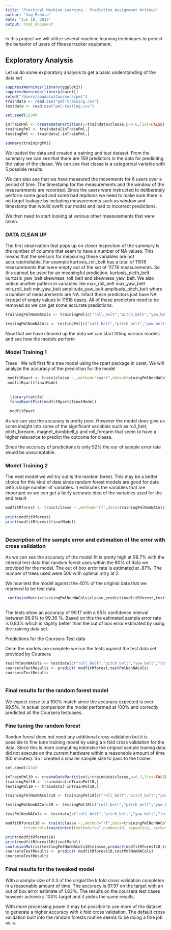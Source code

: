 ```yaml
---
title: "Practical Machine Learning - Prediction Assignment Writeup"
author: "Jag Padala"
date: "Jun 18, 2015"
output: html_document
---
```


In this project we will utilize several machine learning techniques to predict the behavior of users of fitness tracker equipment. 

## Exploratory Analysis
Let us do some exploratory analysis to get a basic understanding of the data set

```r
suppressWarnings(library(ggplot2))
suppressWarnings(library(caret))
setwd("/Users/apadala/Coursera/pml")
traindata <- read.csv("pml-training.csv")
testdata <- read.csv("pml-testing.csv")

set.seed(1234)

inTrainPml <- createDataPartition(y=traindata$classe,p=0.6,list=FALSE)
trainingPml <- traindata[inTrainPml,]
testingPml <- traindata[-inTrainPml,]

summary(trainingPml)

```


We loaded the data and created a training and test dataset. From the summary we can see that there are 159 predictors in the data for predicting the value of the classe. We can see that classe is a categorical variable with 5 possible results.

We can also see that we have measured the movements for 6 users over a period of time. The timestamp for the measurements and the window of the measurements are recorded. Since the users were instructed to deliberately perform some good and some bad repitions we need to make sure there is no target leakage by including measurements such as window and timestamp that would ovefit our model and lead to incorrect predictions.

We then need to start looking at various other measurements that were taken.

### DATA CLEAN UP

The first observation that pops up on closer inspection of the summary is the number of columns that seem to have a number of NA values. This means that the sensors for measuring these variables are not accurate/reliable. For example kurtosis_roll_belt has a total of 11518 measurements that were empty out of the set of 11776 measurements. So this cannot be used for an meaningful prediction.  kurtosis_picth_belt kurtosis_yaw_belt skewness_roll_belt and  skewness_yaw_belt. We also notice another pattern in variables like max_roll_belt  max_yaw_belt   min_roll_belt min_yaw_belt amplitude_yaw_belt  amplitude_pitch_belt where a number of measurements are NA. Infact these predictors just have NA instead of empty values in 11518 cases. All of these predictors need to be removed so we can get some accurate predictions.

```r

trainingPmlNonNACols <- trainingPml[c("roll_belt","pitch_belt","yaw_belt","total_accel_belt","gyros_belt_x","gyros_belt_y","gyros_belt_z","accel_belt_x","accel_belt_y","accel_belt_z","magnet_belt_x","magnet_belt_y","magnet_belt_z","roll_arm","pitch_arm","yaw_arm","total_accel_arm","gyros_arm_x","gyros_arm_y","gyros_arm_z","accel_arm_x","accel_arm_y","accel_arm_z","magnet_arm_x","magnet_arm_y","magnet_arm_z","roll_dumbbell","pitch_dumbbell","yaw_dumbbell","total_accel_dumbbell","gyros_dumbbell_x","gyros_dumbbell_y","gyros_dumbbell_z","accel_dumbbell_x","accel_dumbbell_y","accel_dumbbell_z","magnet_dumbbell_x","magnet_dumbbell_y","magnet_dumbbell_z","roll_forearm","pitch_forearm","yaw_forearm","total_accel_forearm","gyros_forearm_x","gyros_forearm_y","gyros_forearm_z","accel_forearm_x","accel_forearm_y","accel_forearm_z","magnet_forearm_x","magnet_forearm_y","magnet_forearm_z","classe")]

testingPmlNonNACols <- testingPml[c("roll_belt","pitch_belt","yaw_belt","total_accel_belt","gyros_belt_x","gyros_belt_y","gyros_belt_z","accel_belt_x","accel_belt_y","accel_belt_z","magnet_belt_x","magnet_belt_y","magnet_belt_z","roll_arm","pitch_arm","yaw_arm","total_accel_arm","gyros_arm_x","gyros_arm_y","gyros_arm_z","accel_arm_x","accel_arm_y","accel_arm_z","magnet_arm_x","magnet_arm_y","magnet_arm_z","roll_dumbbell","pitch_dumbbell","yaw_dumbbell","total_accel_dumbbell","gyros_dumbbell_x","gyros_dumbbell_y","gyros_dumbbell_z","accel_dumbbell_x","accel_dumbbell_y","accel_dumbbell_z","magnet_dumbbell_x","magnet_dumbbell_y","magnet_dumbbell_z","roll_forearm","pitch_forearm","yaw_forearm","total_accel_forearm","gyros_forearm_x","gyros_forearm_y","gyros_forearm_z","accel_forearm_x","accel_forearm_y","accel_forearm_z","magnet_forearm_x","magnet_forearm_y","magnet_forearm_z","classe")]


```

Now that we have cleaned up the data we can start fitting various models and see how the models perform 

### Model Training 1

Trees : We will first fit a tree model using the rpart package in caret. We will analyze the accuracy of the prediction for the model

```r
 modfitRpart <- train(classe ~.,method="rpart",data=trainingPmlNonNACols)
 modfitRpart$finalModel
 
 
  library(rattle)
  fancyRpartPlot(modfitRpart$finalModel)
  
  modfitRpart
```

As we can see the accuracy is pretty poor. However the model does give us some insight into some of the significant variables such as roll_belt, pitch_forearm, magnet_dumbbell_y and roll_forearm that seem to have a higher relevance to predict the outcome for classe.

Since the accuracy of predictions is only 52% the our of sample error rate would be unacceptable.

### Model Training 2

The next model we will try out is the random forest. This may be a better choice for this kind of data since random forest models are good for data with a large number of variables. It estimates the variables that are important so we can get a fairly accurate idea of the variables used for the end result


```r

modfitRforest <- train(classe ~.,method="rf",data=trainingPmlNonNACols)
 
print(modfitRforest)
print(modfitRforest$finalModel)
 
```

### Description of the sample error and estimation of the error with cross validation

As we can see the accuracy of the model fit is pretty high at 98.7% with the internal test data that random forest uses within the 60% of data we provided for the model. The out of box error rate is estimated at .87%. The number of trees used were 500 with optimal mtry at 2.

We now test the model against the 40% of the original data that we resreved to be test data.

```r
 confusionMatrix(testingPmlNonNACols$classe,predict(modfitRforest,testingPmlNonNACols))
 
```

The tests show an accuracy of 99.17 with a 95% confidence interval between 98.9% to 99.36 %. Based on this the estimated sample error rate is 0.83% which is slighty better than the out of box error estimated by using the training data set.


Predictions for the Coursera Test data

Once the models are complete we run the tests against the test data set provided by Coursera

```r
testPmlNonNACols <- testdata[c("roll_belt","pitch_belt","yaw_belt","total_accel_belt","gyros_belt_x","gyros_belt_y","gyros_belt_z","accel_belt_x","accel_belt_y","accel_belt_z","magnet_belt_x","magnet_belt_y","magnet_belt_z","roll_arm","pitch_arm","yaw_arm","total_accel_arm","gyros_arm_x","gyros_arm_y","gyros_arm_z","accel_arm_x","accel_arm_y","accel_arm_z","magnet_arm_x","magnet_arm_y","magnet_arm_z","roll_dumbbell","pitch_dumbbell","yaw_dumbbell","total_accel_dumbbell","gyros_dumbbell_x","gyros_dumbbell_y","gyros_dumbbell_z","accel_dumbbell_x","accel_dumbbell_y","accel_dumbbell_z","magnet_dumbbell_x","magnet_dumbbell_y","magnet_dumbbell_z","roll_forearm","pitch_forearm","yaw_forearm","total_accel_forearm","gyros_forearm_x","gyros_forearm_y","gyros_forearm_z","accel_forearm_x","accel_forearm_y","accel_forearm_z","magnet_forearm_x","magnet_forearm_y","magnet_forearm_z")]
courseraTestResults <- predict( modfitRforest,testPmlNonNACols) 
courseraTestResults 
 
```

### Final results for the random forest model

We expect close to a 100% match since the accuracy expected is over 99.5%. In actual comparison the model performed at 100% and correctly predicted all the Coursera testcases.

### Fine tuning the random forest

Randon forest does not need any additional cross validation but it is possible to fine tune training model by using a k fold cross validation for the data. Since this is more computing intensive the original sample traning data did not execute on the current hardware within a reasonable amount of time (60 minutes). So I created a smaller sample size to pass to the trainer.



```r
set.seed(1234)

inTrainPml10 <- createDataPartition(y=traindata$classe,p=0.3,list=FALSE)
trainingPml10 <- traindata[inTrainPml10,]
testingPml10 <- traindata[-inTrainPml10,]

trainingPmlNonNACols10 <- trainingPml10[c("roll_belt","pitch_belt","yaw_belt","total_accel_belt","gyros_belt_x","gyros_belt_y","gyros_belt_z","accel_belt_x","accel_belt_y","accel_belt_z","magnet_belt_x","magnet_belt_y","magnet_belt_z","roll_arm","pitch_arm","yaw_arm","total_accel_arm","gyros_arm_x","gyros_arm_y","gyros_arm_z","accel_arm_x","accel_arm_y","accel_arm_z","magnet_arm_x","magnet_arm_y","magnet_arm_z","roll_dumbbell","pitch_dumbbell","yaw_dumbbell","total_accel_dumbbell","gyros_dumbbell_x","gyros_dumbbell_y","gyros_dumbbell_z","accel_dumbbell_x","accel_dumbbell_y","accel_dumbbell_z","magnet_dumbbell_x","magnet_dumbbell_y","magnet_dumbbell_z","roll_forearm","pitch_forearm","yaw_forearm","total_accel_forearm","gyros_forearm_x","gyros_forearm_y","gyros_forearm_z","accel_forearm_x","accel_forearm_y","accel_forearm_z","magnet_forearm_x","magnet_forearm_y","magnet_forearm_z","classe")]

testingPmlNonNACols10 <- testingPml10[c("roll_belt","pitch_belt","yaw_belt","total_accel_belt","gyros_belt_x","gyros_belt_y","gyros_belt_z","accel_belt_x","accel_belt_y","accel_belt_z","magnet_belt_x","magnet_belt_y","magnet_belt_z","roll_arm","pitch_arm","yaw_arm","total_accel_arm","gyros_arm_x","gyros_arm_y","gyros_arm_z","accel_arm_x","accel_arm_y","accel_arm_z","magnet_arm_x","magnet_arm_y","magnet_arm_z","roll_dumbbell","pitch_dumbbell","yaw_dumbbell","total_accel_dumbbell","gyros_dumbbell_x","gyros_dumbbell_y","gyros_dumbbell_z","accel_dumbbell_x","accel_dumbbell_y","accel_dumbbell_z","magnet_dumbbell_x","magnet_dumbbell_y","magnet_dumbbell_z","roll_forearm","pitch_forearm","yaw_forearm","total_accel_forearm","gyros_forearm_x","gyros_forearm_y","gyros_forearm_z","accel_forearm_x","accel_forearm_y","accel_forearm_z","magnet_forearm_x","magnet_forearm_y","magnet_forearm_z","classe")]

testPmlNonNACols <- testdata[c("roll_belt","pitch_belt","yaw_belt","total_accel_belt","gyros_belt_x","gyros_belt_y","gyros_belt_z","accel_belt_x","accel_belt_y","accel_belt_z","magnet_belt_x","magnet_belt_y","magnet_belt_z","roll_arm","pitch_arm","yaw_arm","total_accel_arm","gyros_arm_x","gyros_arm_y","gyros_arm_z","accel_arm_x","accel_arm_y","accel_arm_z","magnet_arm_x","magnet_arm_y","magnet_arm_z","roll_dumbbell","pitch_dumbbell","yaw_dumbbell","total_accel_dumbbell","gyros_dumbbell_x","gyros_dumbbell_y","gyros_dumbbell_z","accel_dumbbell_x","accel_dumbbell_y","accel_dumbbell_z","magnet_dumbbell_x","magnet_dumbbell_y","magnet_dumbbell_z","roll_forearm","pitch_forearm","yaw_forearm","total_accel_forearm","gyros_forearm_x","gyros_forearm_y","gyros_forearm_z","accel_forearm_x","accel_forearm_y","accel_forearm_z","magnet_forearm_x","magnet_forearm_y","magnet_forearm_z")]

modfitRforest10 <- train(classe ~.,method="rf",data=trainingPmlNonNACols10,
        trControl=trainControl(method="cv",number=10, repeats=2, verboseIter = TRUE), prox=TRUE)

print(modfitRforest10)
print(modfitRforest10$finalModel)
confusionMatrix(testingPmlNonNACols10$classe,predict(modfitRforest10,testingPmlNonNACols10))
courseraTestResults <- predict( modfitRforest10,testPmlNonNACols) 
courseraTestResults

```

### Final results for the tweaked model

With a sample size of 0.3 of the origial the k fold cross validation completes in a reasonable amount of time. The accuracy is 97.97 on the target with an out of box error estimate of 1.83%. The results on the coursera test cases however achieve a 100% target and it yields the same results. 

With more processing power it may be possible to use more of the dataset to generate a higher accuracy with k fold cross validation. The default cross validation built into the random forests routine seems to be doing a fine job as is. 

